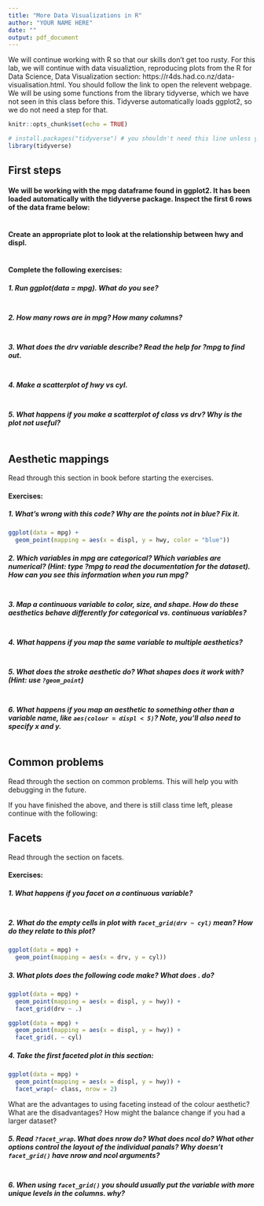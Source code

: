 ---
title: "More Data Visualizations in R"
author: "YOUR NAME HERE"
date: ""
output: pdf_document
---

We will continue working with R so that our skills don't get too rusty. For this lab, we will continue with data visualiztion, reproducing plots from the R for Data Science, Data Visualization section: https://r4ds.had.co.nz/data-visualisation.html. You should follow the link to open the relevent webpage. We will be using some functions from the library tidyverse, which we have not seen in this class before this. Tidyverse automatically loads ggplot2, so we do not need a step for that.

```{r setup, include=FALSE}
knitr::opts_chunk$set(echo = TRUE)

# install.packages("tidyverse") # you shouldn't need this line unless you are working your personal computer and not on the server.
library(tidyverse)
```

## First steps

#### We will be working with the mpg dataframe found in ggplot2. It has been loaded automatically with the tidyverse package. Inspect the first 6 rows of the data frame below: 

```{r}

```

#### Create an appropriate plot to look at the relationship between hwy and displ.

```{r}

```

#### Complete the following exercises:

##### 1. Run ggplot(data = mpg). What do you see?

```{r}

```

##### 2. How many rows are in mpg? How many columns?

```{r}

```

##### 3. What does the drv variable describe? Read the help for ?mpg to find out.

```{r}

```

##### 4. Make a scatterplot of hwy vs cyl.

```{r}

```

##### 5. What happens if you make a scatterplot of class vs drv? Why is the plot not useful?

```{r}

```

## Aesthetic mappings

Read through this section in book before starting the exercises.

#### Exercises:

##### 1. What's wrong with this code? Why are the points not in blue? Fix it.

```{r}
ggplot(data = mpg) + 
  geom_point(mapping = aes(x = displ, y = hwy, color = "blue"))
```

##### 2. Which variables in mpg are categorical? Which variables are numerical? (Hint: type ?mpg to read the documentation for the dataset). How can you see this information when you run mpg?

```{r}

```

##### 3. Map a continuous variable to color, size, and shape. How do these aesthetics behave differently for categorical vs. continuous variables?

```{r}

```

##### 4. What happens if you map the same variable to multiple aesthetics?

```{r}

```

##### 5. What does the stroke aesthetic do? What shapes does it work with? (Hint: use `?geom_point`)

```{r}

```

##### 6. What happens if you map an aesthetic to something other than a variable name, like `aes(colour = displ < 5)`? Note, you'll also need to specify x and y.

```{r}

```

## Common problems

Read through the section on common problems. This will help you with debugging in the future.

If you have finished the above, and there is still class time left, please continue with the following:

## Facets

Read through the section on facets.

#### Exercises:

##### 1. What happens if you facet on a continuous variable?

```{r}

```

##### 2. What do the empty cells in plot with `facet_grid(drv ~ cyl)` mean? How do they relate to this plot?

```{r}
ggplot(data = mpg) + 
  geom_point(mapping = aes(x = drv, y = cyl))
```

##### 3. What plots does the following code make? What does . do?

```{r}
ggplot(data = mpg) + 
  geom_point(mapping = aes(x = displ, y = hwy)) +
  facet_grid(drv ~ .)

ggplot(data = mpg) + 
  geom_point(mapping = aes(x = displ, y = hwy)) +
  facet_grid(. ~ cyl)
```

##### 4. Take the first faceted plot in this section:

```{r}
ggplot(data = mpg) + 
  geom_point(mapping = aes(x = displ, y = hwy)) + 
  facet_wrap(~ class, nrow = 2)
```

What are the advantages to using faceting instead of the colour aesthetic? What are the disadvantages? How might the balance change if you had a larger dataset?

##### 5. Read `?facet_wrap`. What does nrow do? What does ncol do? What other options control the layout of the individual panals? Why doesn't `facet_grid()` have nrow and ncol arguments?

```{r}

```

##### 6. When using `facet_grid()` you should usually put the variable with more unique levels in the columns. why?
